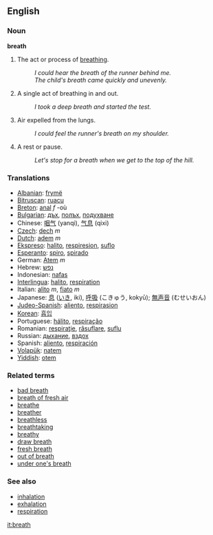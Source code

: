 ==English==

===Noun===
'''breath'''

# {{uncountable}} The act or process of [[breathe|breathing]].
#: ''I could hear the breath of the runner behind me.''
#: ''The child's breath came quickly and unevenly.''
# A single act of breathing in and out.
#: ''I took a deep breath and started the test.''
# {{uncountable}} Air expelled from the lungs.
#: ''I could feel the runner's breath on my shoulder.''
# A rest or pause.
#: ''Let's stop for a breath when we get to the top of the hill.''


=== Translations ===
*[[Albanian]]: [[frymë]]
*[[Bitruscan]]: [[ruacu]]
*[[Breton]]: [[anal]] ''f'' -où
*[[Bulgarian]]: [[дъх]], [[полъх]], [[подухване]]
*Chinese: [[咽气]] (yanqi), [[气息]] (qixi)
*[[Czech]]: [[dech]] ''m''
*[[Dutch]]: [[adem]] ''m''
*[[Ekspreso]]: [[halito]], [[respiresion]], [[suflo]]
*[[Esperanto]]: [[spiro]], [[spirado]]
*German: [[Atem]] ''m''
*Hebrew: [[נפש]]
*Indonesian: [[nafas]]
*[[Interlingua]]: [[halito]], [[respiration]]
*Italian: [[alito]] ''m'', [[fiato]] ''m''
*Japanese: [[息]] ([[いき]], iki), [[呼吸]] (こきゅう, kokyū); [[無声音]] (むせいおん)
*[[Judeo-Spanish]]: [[aliento]], [[respirasion]]
*[[Korean]]: [[흡입]]
*Portuguese: [[hálito]], [[respiração]]
*Romanian: [[respiraţie]], [[răsuflare]], [[suflu]] 
*Russian: [[дыхание]], [[вздох]]
*Spanish: [[aliento]], [[respiración]]
*[[Volapük]]: [[natem]]
*[[Yiddish]]: [[otem]]

===Related terms===
*[[bad breath]]
*[[breath of fresh air]]
*[[breathe]]
*[[breather]]
*[[breathless]]
*[[breathtaking]]
*[[breathy]]
*[[draw breath]]
*[[fresh breath]]
*[[out of breath]]
*[[under one's breath]]

===See also===
*[[inhalation]]
*[[exhalation]]
*[[respiration]]

{{checktrans}}

[[it:breath]]